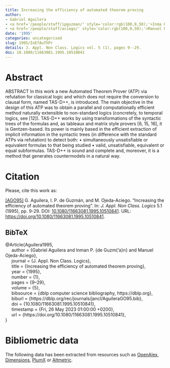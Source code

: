 ```yaml
---
title: Increasing the efficiency of automated theorem proving
author:
- Gabriel Aguilera
- <a href='/people/staff/ipguzman/' style='color:rgb(100,0,50);'>Inma P. de Guzmán</a>
- <a href='/people/staff/aciego/' style='color:rgb(100,0,50);'>Manuel Ojeda-Aciego</a>
date: '1995'
categories: uncategorised
slug: 1995/InEfAuThPr
details: J. Appl. Non Class. Logics vol. 5 (1), pages 9--29.
doi: 10.1080/11663081.1995.10510841
---
```




# Abstract


ABSTRACT In this work a new Automated Theorem Prover (ATP) via refutation for classical logic and which does not require the conversion to clausal form, named TAS-D++, is introduced. The main objective in the design of this ATP was to obtain a parallel and computationally efficient method naturally extensible to non-standard logics (concretely, to temporal logics, see [12]). TAS-D++ works by using transformations of the syntactic trees of the formulas and, as tableaux and matrix style provers [6, 15, 16], it is Gentzen-based. Its power is mainly based in the efficient extraction of implicit information in the syntactic trees (in difference with the standard ATPs via refutation) to detect both: • simultaneously unsatisfiable or equivalent formulas to that being studied • valid, unsatisfiable, equivalent or equal subformulas. TAS-D++ is sound and complete and, moreover, it is a method that generates countermodels in a natural way.








# Citation
Please, cite this work as:


<a name=bib-Aguilera1995></a>[[AGO95]](#cite-Aguilera1995) G. Aguilera, I. P. de Guzmán, and M. Ojeda-Aciego. “Increasing the efficiency of automated theorem proving”. In: _J. Appl. Non Class. Logics_ 5.1 (1995), pp. 9-29. DOI: [10.1080/11663081.1995.10510841](https://doi.org/10.1080%2F11663081.1995.10510841). URL: [https://doi.org/10.1080/11663081.1995.10510841](https://doi.org/10.1080/11663081.1995.10510841).

::: {.callout-note appearance="minimal" collapse=true}

## BibTeX

@Article{Aguilera1995,<br>&nbsp;&nbsp;&nbsp;&nbsp;  author = {Gabriel Aguilera and Inman P. {de Guzm{\a'a}n} and Manuel Ojeda-Aciego},<br>&nbsp;&nbsp;&nbsp;&nbsp;  journal = {J. Appl. Non Class. Logics},<br>&nbsp;&nbsp;&nbsp;&nbsp;  title = {Increasing the efficiency of automated theorem proving},<br>&nbsp;&nbsp;&nbsp;&nbsp;  year = {1995},<br>&nbsp;&nbsp;&nbsp;&nbsp;  number = {1},<br>&nbsp;&nbsp;&nbsp;&nbsp;  pages = {9--29},<br>&nbsp;&nbsp;&nbsp;&nbsp;  volume = {5},<br>&nbsp;&nbsp;&nbsp;&nbsp;  bibsource = {dblp computer science bibliography, https://dblp.org},<br>&nbsp;&nbsp;&nbsp;&nbsp;  biburl = {https://dblp.org/rec/journals/jancl/AguileraGO95.bib},<br>&nbsp;&nbsp;&nbsp;&nbsp;  doi = {10.1080/11663081.1995.10510841},<br>&nbsp;&nbsp;&nbsp;&nbsp;  timestamp = {Fri, 26 May 2023 01:00:00 +0200},<br>&nbsp;&nbsp;&nbsp;&nbsp;  url = {https://doi.org/10.1080/11663081.1995.10510841},<br>}

:::



# Bibliometric data


The following data has been extracted from resources such as [OpenAlex](https://openalex.org/), [Dimensions](https://app.dimensions.ai/), [PlumX](https://www.elsevier.com/insights/metrics/plumx) or [Altmetric](https://www.altmetric.com/).

<div style="display: flex; justify-content: center; align-items: center; height: 100%;">
<span class="__dimensions_badge_embed__" data-doi="10.1080/11663081.1995.10510841" data-legend="always"></span></div><script async src="https://badge.dimensions.ai/badge.js" charset="utf-8"></script>

<div style="display: flex; justify-content: center; align-items: center; height: 100%;">
<a href="https://plu.mx/plum/a/?doi=10.1080/11663081.1995.10510841" class="plumx-details" data-site="plum" data-hide-when-empty="true">Increasing the efficiency of automated theorem proving</a></div>

<div style="display: flex; justify-content: center; align-items: center; height: 100%;">
<script type="text/javascript" src="https://d1bxh8uas1mnw7.cloudfront.net/assets/embed.js"></script><div data-badge-type="medium-donut" class="altmetric-embed" data-badge-details="right" data-doi="10.1080/11663081.1995.10510841"></div></div>


## Cites

The following graph plots the number of cites received by this work from its publication, on a yearly basis.

```r
#| echo: false
#| results: asis
#| warning: false
#| message: false
source(here::here('scripts', 'manage_publications.R'))
df <- readRDS('citation_history.rds')
plot_citation_history(df)
```



## Papers citing this work

The following is a non-exhaustive list of papers that cite this work:


<a name=bib-Aguilera_1999></a>[[1]](#cite-Aguilera_1999) G. Aguilera, I. P. de Guzmán, M. Ojeda-Aciego, et al. “Reducing signed propositional formulas”. In: _Soft Computing - A Fusion of Foundations, Methodologies and Applications_ 2.4 (Feb. 1999), p. 157–166. ISSN: 1433-7479. DOI: [10.1007/s005000050048](https://doi.org/10.1007%2Fs005000050048). URL: [http://dx.doi.org/10.1007/s005000050048](http://dx.doi.org/10.1007/s005000050048).

<a name=bib-Altamirano_2000></a>[[2]](#cite-Altamirano_2000) E. Altamirano and G. Escalada-Imaz. “An Efficient Proof Method for Non-clausal Reasoning”. In: _Foundations of Intelligent Systems_. Springer Berlin Heidelberg, 2000, p. 534–542. ISBN: 9783540399636. DOI: [10.1007/3-540-39963-1_56](https://doi.org/10.1007%2F3-540-39963-1_56). URL: [http://dx.doi.org/10.1007/3-540-39963-1_56](http://dx.doi.org/10.1007/3-540-39963-1_56).

<a name=bib-Altamirano_20001></a>[[3]](#cite-Altamirano_20001) E. Altamirano and G. Escalada-Imaz. “Finding Tractable Formulas in NNF”. In: _Computational Logic — CL 2000_. Springer Berlin Heidelberg, 2000, p. 493–507. ISBN: 9783540449577. DOI: [10.1007/3-540-44957-4_33](https://doi.org/10.1007%2F3-540-44957-4_33). URL: [http://dx.doi.org/10.1007/3-540-44957-4_33](http://dx.doi.org/10.1007/3-540-44957-4_33).

<a name=bib-Enciso_1996></a>[[4]](#cite-Enciso_1996) M. Enciso, I. P. Guzmán, and C. Rossi. “Temporal reasoning over linear discrete time”. In: _Logics in Artificial Intelligence_. Springer Berlin Heidelberg, 1996, p. 303–319. ISBN: 9783540706434. DOI: [10.1007/3-540-61630-6_22](https://doi.org/10.1007%2F3-540-61630-6_22). URL: [http://dx.doi.org/10.1007/3-540-61630-6_22](http://dx.doi.org/10.1007/3-540-61630-6_22).

<a name=bib-Guti_rrez_2000></a>[[5]](#cite-Guti_rrez_2000) G. Gutiérrez, I. P. de Guzmán, J. Martínez, et al. “Reduction Theorems for Boolean Formulas Using Δ-Trees”. In: _Logics in Artificial Intelligence_. Springer Berlin Heidelberg, 2000, p. 179–192. ISBN: 9783540400066. DOI: [10.1007/3-540-40006-0_13](https://doi.org/10.1007%2F3-540-40006-0_13). URL: [http://dx.doi.org/10.1007/3-540-40006-0_13](http://dx.doi.org/10.1007/3-540-40006-0_13).

<a name=bib-de_Guzm_n_1999></a>[[6]](#cite-de_Guzm_n_1999) I. P. de Guzmán, P. Cordero, and M. Enciso. “Structure Theorems for Closed Sets of Implicates/Implicants in Temporal Logic”. In: _Progress in Artificial Intelligence_. Springer Berlin Heidelberg, 1999, p. 193–207. ISBN: 9783540481591. DOI: [10.1007/3-540-48159-1_14](https://doi.org/10.1007%2F3-540-48159-1_14). URL: [http://dx.doi.org/10.1007/3-540-48159-1_14](http://dx.doi.org/10.1007/3-540-48159-1_14).

<a name=bib-de_Guzm_n_1998></a>[[7]](#cite-de_Guzm_n_1998) I. P. de Guzmán, M. Ojeda-Aciego, and A. Valverde. “Implicates and Reduction Techniques for Temporal Logics”. In: _Logics in Artificial Intelligence_. Springer Berlin Heidelberg, 1998, p. 309–323. ISBN: 9783540495451. DOI: [10.1007/3-540-49545-2_21](https://doi.org/10.1007%2F3-540-49545-2_21). URL: [http://dx.doi.org/10.1007/3-540-49545-2_21](http://dx.doi.org/10.1007/3-540-49545-2_21).

<a name=bib-H_hnle_2001></a>[[8]](#cite-H_hnle_2001) R. Hähnle. “Advanced Many-Valued Logics”. In: _Handbook of Philosophical Logic_. Springer Netherlands, 2001, p. 297–395. ISBN: 9789401704526. DOI: [10.1007/978-94-017-0452-6_5](https://doi.org/10.1007%2F978-94-017-0452-6_5). URL: [http://dx.doi.org/10.1007/978-94-017-0452-6_5](http://dx.doi.org/10.1007/978-94-017-0452-6_5).

<a name=bib-httpsdoiorg1022028d291-25703></a>[[9]](#cite-httpsdoiorg1022028d291-25703) U. Hustadt. _Resolution-based decision procedures for subclasses of first-order logic_. En. 1999. DOI: [10.22028/D291-25703](https://doi.org/10.22028%2FD291-25703). URL: [https://publikationen.sulb.uni-saarland.de/handle/20.500.11880/25759](https://publikationen.sulb.uni-saarland.de/handle/20.500.11880/25759).

<a name=bib-Imaz_2023></a>[[10]](#cite-Imaz_2023) G. E. Imaz. “A first polynomial non-clausal class in many-valued logic”. In: _Fuzzy Sets and Systems_ 456 (Mar. 2023), p. 1–37. ISSN: 0165-0114. DOI: [10.1016/j.fss.2022.10.008](https://doi.org/10.1016%2Fj.fss.2022.10.008). URL: [http://dx.doi.org/10.1016/j.fss.2022.10.008](http://dx.doi.org/10.1016/j.fss.2022.10.008).

